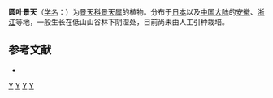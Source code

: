 {{Speciesbox 
| taxon = Sedum makinoi
| authority = Maxim.
}}

'''圆叶景天'''（[[学名|学名]]：{{lang|la|''Sedum makinoi''}}）为[[景天科|景天科]][[景天属|景天属]]的植物。分布于[[日本|日本]]以及[[中国大陆|中国大陆]]的[[安徽|安徽]]、[[浙江|浙江]]等地，一般生长在低山山谷林下阴湿处，目前尚未由人工引种栽培。

== 参考文献 ==
{{refbegin}}
* {{cite web| url =http://www.bioinfo.cn/db05/KmzwSpecies.php?action=view&id=6346| title =圆叶景天| work =中国高等植物数据库全库| publisher =中国科学院微生物研究所| author =昆明植物研究所| accessdate =2009-02-25| deadurl =yes| archiveurl =https://web.archive.org/web/20160305043245/http://www.bioinfo.cn/db05/KmzwSpecies.php?action=view&id=6346| archivedate =2016-03-05}}
{{refend}}
{{Taxonbar|from=Q10926378}}

{{DEFAULTSORT:Sedum makinoi}}
[[Category:景天属|Y]]
[[Category:日本植物|Y]]
[[Category:安徽植物|Y]]
[[Category:浙江植物|Y]]